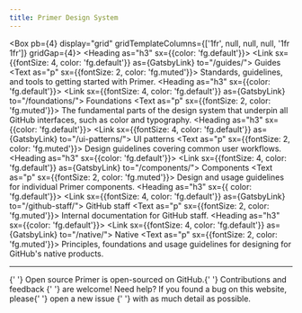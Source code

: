 ```yaml
---
title: Primer Design System
---
```



<Box pb={4} display="grid" gridTemplateColumns={['1fr', null, null, null, '1fr 1fr']} gridGap={4}>
  <Box>
    <Heading as="h3" sx={{color: 'fg.default'}}>
      <Link sx={{fontSize: 4, color: 'fg.default'}} as={GatsbyLink} to="/guides/">
        Guides
      </Link>
    </Heading>
    <Text as="p" sx={{fontSize: 2, color: 'fg.muted'}}>
      Standards, guidelines, and tools to getting started with Primer.
    </Text>
  </Box>
  <Box>
    <Heading as="h3" sx={{color: 'fg.default'}}>
      <Link sx={{fontSize: 4, color: 'fg.default'}} as={GatsbyLink} to="/foundations/">
        Foundations
      </Link>
    </Heading>
    <Text as="p" sx={{fontSize: 2, color: 'fg.muted'}}>
      The fundamental parts of the design system that underpin all GitHub interfaces, such as color and typography.
    </Text>
  </Box>
  <Box>
    <Heading as="h3" sx={{color: 'fg.default'}}>
      <Link sx={{fontSize: 4, color: 'fg.default'}} as={GatsbyLink} to="/ui-patterns/">
        UI patterns
      </Link>
    </Heading>
    <Text as="p" sx={{fontSize: 2, color: 'fg.muted'}}>
      Design guidelines covering common user workflows.
    </Text>
  </Box>
  <Box>
    <Heading as="h3" sx={{color: 'fg.default'}}>
      <Link sx={{fontSize: 4, color: 'fg.default'}} as={GatsbyLink} to="/components/">
        Components
      </Link>
    </Heading>
    <Text as="p" sx={{fontSize: 2, color: 'fg.muted'}}>
      Design and usage guidelines for individual Primer components.
    </Text>
  </Box>
  <Box>
    <Heading as="h3" sx={{ color: 'fg.default'}}>
      <Link sx={{fontSize: 4, color: 'fg.default'}} as={GatsbyLink} to="/github-staff/">
        GitHub staff
      </Link>
    </Heading>
    <Text as="p" sx={{fontSize: 2, color: 'fg.muted'}}>
      Internal documentation for GitHub staff.
    </Text>
  </Box>
  <Box>
    <Heading as="h3" sx={{color: 'fg.default'}}>
      <Link sx={{fontSize: 4, color: 'fg.default'}} as={GatsbyLink} to="/native/">
        Native
      </Link>
    </Heading>
    <Text as="p" sx={{fontSize: 2, color: 'fg.muted'}}>
      Principles, foundations and usage guidelines for designing for GitHub's native products.
    </Text>
  </Box>
</Box>

<hr />{' '}

<Box pt={3}>
  <Heading as="h4" sx={{fontSize: 5}}>
    Open source
  </Heading>
  <Text as="p" sx={{fontSize: 2, mt: 3}}>
    Primer is open-sourced on GitHub.{' '}
    <Link as={GatsbyLink} to="https://github.com/primer">
      Contributions and feedback
    </Link>{' '}
    are welcome!
  </Text>
  <Text as="p" sx={{fontSize: 2}}>
    <Text sx={{fontWeight: 'bold'}}>Need help?</Text> If you found a bug on this website, please{' '}
    <as={GatsbyLink} to="https://github.com/primer/design/issues/new">
      open a new issue
    </Link>{' '}
    with as much detail as possible.
  </Text>
</Box>
